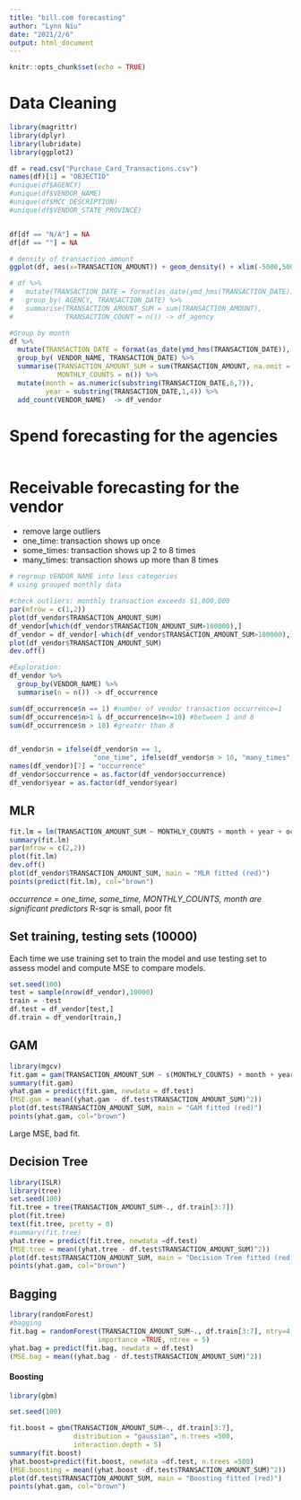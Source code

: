 ---
title: "bill.com forecasting"
author: "Lynn Niu"
date: "2021/2/6"
output: html_document
---

```{r setup, include=FALSE}
knitr::opts_chunk$set(echo = TRUE)
```

# Data Cleaning
```{r}
library(magrittr)
library(dplyr)
library(lubridate)
library(ggplot2)

df = read.csv("Purchase_Card_Transactions.csv")
names(df)[1] = "OBJECTID"
#unique(df$AGENCY)
#unique(df$VENDOR_NAME)
#unique(df$MCC_DESCRIPTION)
#unique(df$VENDOR_STATE_PROVINCE)


df[df == "N/A"] = NA
df[df == ""] = NA

# density of transaction amount
ggplot(df, aes(x=TRANSACTION_AMOUNT)) + geom_density() + xlim(-5000,5000)

# df %>% 
#   mutate(TRANSACTION_DATE = format(as_date(ymd_hms(TRANSACTION_DATE)), "%Y-%m"))%>%
#   group_by( AGENCY, TRANSACTION_DATE) %>%
#   summarise(TRANSACTION_AMOUNT_SUM = sum(TRANSACTION_AMOUNT),
#             TRANSACTION_COUNT = n()) -> df_agency

#Group by month
df %>% 
  mutate(TRANSACTION_DATE = format(as_date(ymd_hms(TRANSACTION_DATE)), "%Y-%m"))%>%
  group_by( VENDOR_NAME, TRANSACTION_DATE) %>%
  summarise(TRANSACTION_AMOUNT_SUM = sum(TRANSACTION_AMOUNT, na.omit = TRUE),
            MONTHLY_COUNTS = n()) %>% 
  mutate(month = as.numeric(substring(TRANSACTION_DATE,6,7)), 
         year = substring(TRANSACTION_DATE,1,4)) %>% 
  add_count(VENDOR_NAME)  -> df_vendor


```

# Spend forecasting for the agencies
```{r}

```

# Receivable forecasting for the vendor
* remove large outliers
* one_time: transaction shows up once
* some_times: transaction shows up 2 to 8 times
* many_times: transaction shows up more than 8 times

```{r}
# regroup VENDOR_NAME into less categories
# using grouped monthly data

#check outliers: monthly transaction exceeds $1,000,000
par(mfrow = c(1,2))
plot(df_vendor$TRANSACTION_AMOUNT_SUM)
df_vendor[which(df_vendor$TRANSACTION_AMOUNT_SUM>100000),]
df_vendor = df_vendor[-which(df_vendor$TRANSACTION_AMOUNT_SUM>100000),]
plot(df_vendor$TRANSACTION_AMOUNT_SUM)
dev.off()

#Exploration:
df_vendor %>% 
  group_by(VENDOR_NAME) %>% 
  summarise(n = n()) -> df_occurrence

sum(df_occurrence$n == 1) #number of vendor transaction occurrence=1
sum(df_occurrence$n>1 & df_occurrence$n<=10) #between 1 and 8
sum(df_occurrence$n > 10) #greater than 8


df_vendor$n = ifelse(df_vendor$n == 1, 
                     "one_time", ifelse(df_vendor$n > 10, "many_times", "some_times"))
names(df_vendor)[7] = "occurrence"
df_vendor$occurrence = as.factor(df_vendor$occurrence)
df_vendor$year = as.factor(df_vendor$year)

```

## MLR
```{r}
fit.lm = lm(TRANSACTION_AMOUNT_SUM ~ MONTHLY_COUNTS + month + year + occurrence, df_vendor)
summary(fit.lm)
par(mfrow = c(2,2))
plot(fit.lm)
dev.off()
plot(df_vendor$TRANSACTION_AMOUNT_SUM, main = "MLR fitted (red)")
points(predict(fit.lm), col="brown")
```
*occurrence = one_time, some_time, MONTHLY_COUNTS, month are significant predictors
*R-sqr is small, poor fit

## Set training, testing sets (10000)
Each time we use training set to train the model and use testing set to assess model and compute MSE to compare models.
```{r}
set.seed(100)
test = sample(nrow(df_vendor),10000)
train = -test
df.test = df_vendor[test,]
df.train = df_vendor[train,]
```

## GAM
```{r}
library(mgcv)
fit.gam = gam(TRANSACTION_AMOUNT_SUM ~ s(MONTHLY_COUNTS) + month + year + occurrence, data = df.train)
summary(fit.gam)
yhat.gam = predict(fit.gam, newdata = df.test)
(MSE.gam = mean((yhat.gam - df.test$TRANSACTION_AMOUNT_SUM)^2))
plot(df.test$TRANSACTION_AMOUNT_SUM, main = "GAM fitted (red)")
points(yhat.gam, col="brown")
```
Large MSE, bad fit.

## Decision Tree
```{r, fig.align='center'}
library(ISLR)
library(tree)
set.seed(100)
fit.tree = tree(TRANSACTION_AMOUNT_SUM~., df.train[3:7])
plot(fit.tree)
text(fit.tree, pretty = 0)
#summary(fit.tree)
yhat.tree = predict(fit.tree, newdata =df.test)
(MSE.tree = mean((yhat.tree - df.test$TRANSACTION_AMOUNT_SUM)^2))
plot(df.test$TRANSACTION_AMOUNT_SUM, main = "Decision Tree fitted (red)")
points(yhat.gam, col="brown")
```

## Bagging
```{r, fig.align='center'}
library(randomForest)
#bagging
fit.bag = randomForest(TRANSACTION_AMOUNT_SUM~., df.train[3:7], mtry=4, 
                      importance =TRUE, ntree = 5)
yhat.bag = predict(fit.bag, newdata = df.test)
(MSE.bag = mean((yhat.bag - df.test$TRANSACTION_AMOUNT_SUM)^2))

```

#### Boosting
```{r, fig.align='center'}
library(gbm)

set.seed(100)

fit.boost = gbm(TRANSACTION_AMOUNT_SUM~., df.train[3:7], 
                distribution = "gaussian", n.trees =500, 
                interaction.depth = 5)
summary(fit.boost)
yhat.boost=predict(fit.boost, newdata =df.test, n.trees =500)
(MSE.boosting = mean((yhat.boost -df.test$TRANSACTION_AMOUNT_SUM)^2))
plot(df.test$TRANSACTION_AMOUNT_SUM, main = "Boosting fitted (red)")
points(yhat.gam, col="brown")

```
